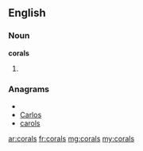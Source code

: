 ==English==

===Noun===
'''corals'''

# {{plural of|[[coral]]}}

===Anagrams===
* {{alphagram|aclors}}
* [[Carlos#English|Carlos]]
* [[carols#English|carols]]

[[ar:corals]]
[[fr:corals]]
[[mg:corals]]
[[my:corals]]